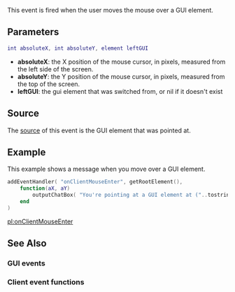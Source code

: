 {{Client event}}
 
This event is fired when the user moves the mouse over a GUI element.

==Parameters== 
<syntaxhighlight lang="lua">
int absoluteX, int absoluteY, element leftGUI
</syntaxhighlight> 
* '''absoluteX''':  the X position of the mouse cursor, in pixels, measured from the left side of the screen.
* '''absoluteY''':  the Y position of the mouse cursor, in pixels, measured from the top of the screen.
* '''leftGUI''': the gui element that was switched from, or nil if it doesn't exist
==Source==
The [[/event_system#Event_source.md|source]] of this event is the GUI element that was pointed at.

==Example== 
This example shows a message when you move over a GUI element.
<syntaxhighlight lang="lua">
addEventHandler( "onClientMouseEnter", getRootElement(), 
    function(aX, aY)
        outputChatBox( "You're pointing at a GUI element at ("..tostring(aX)..", "..tostring(aY)..")")
    end
)
</syntaxhighlight>

[[/pl:onClientMouseEnter.md|pl:onClientMouseEnter]]

==See Also==
===GUI events===
{{GUI_events}}
===Client event functions===
{{Client_event_functions}}